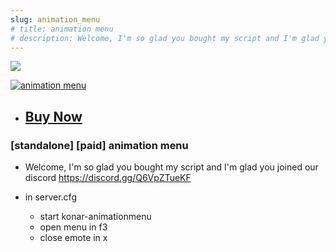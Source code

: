 ```yaml
---
slug: animation_menu
# title: animation menu
# description: Welcome, I'm so glad you bought my script and I'm glad you joined our discord https://discord.gg/Q6VpZTueKF
---
```

![](https://media.discordapp.net/attachments/923389102890549278/1153344326403903642/animation_menu.png?width=960&height=540)


[![animation menu](https://markdown-videos-api.jorgenkh.no/url?url=https%3A%2F%2Fyoutu.be%2Fss-OtF3Id-Q)](https://youtu.be/ss-OtF3Id-Q)

* ## <a href="https://egyptstudio.tebex.io/package/4944930" target="_blank">Buy Now</a>
### [standalone] [paid] animation menu
* Welcome, I'm so glad you bought my script and I'm glad you joined our discord https://discord.gg/Q6VpZTueKF

* in server.cfg 
    * start konar-animationmenu
    * open menu in f3
    * close emote in x
